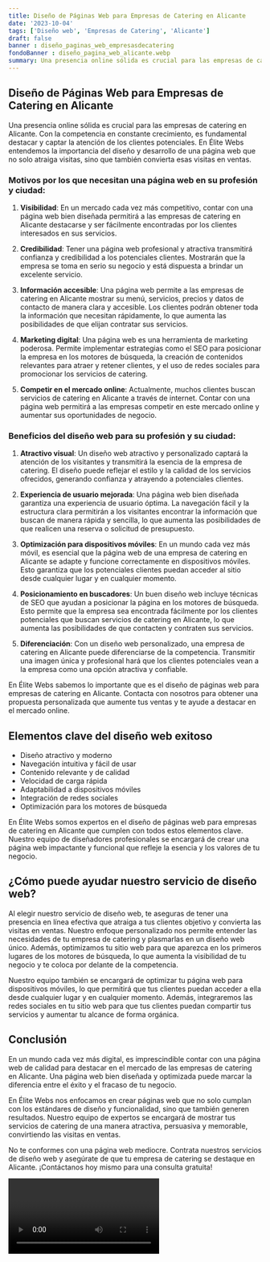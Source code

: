 ```yaml
---
title: Diseño de Páginas Web para Empresas de Catering en Alicante
date: '2023-10-04'
tags: ['Diseño web', 'Empresas de Catering', 'Alicante']
draft: false
banner : diseño_paginas_web_empresasdecatering
fondoBanner : diseño_pagina_web_alicante.webp
summary: Una presencia online sólida es crucial para las empresas de catering en Alicante. Con la competencia en constante crecimiento, es fundamental destacar y captar la atención de los clientes potenciales. En Élite Webs entendemos la importancia del diseño y desarrollo de una página web que no solo atraiga visitas, sino que también convierta esas visitas en ventas.
---
```


## Diseño de Páginas Web para Empresas de Catering en Alicante

Una presencia online sólida es crucial para las empresas de catering en Alicante. Con la competencia en constante crecimiento, es fundamental destacar y captar la atención de los clientes potenciales. En Élite Webs entendemos la importancia del diseño y desarrollo de una página web que no solo atraiga visitas, sino que también convierta esas visitas en ventas.

### Motivos por los que necesitan una página web en su profesión y ciudad:

1. **Visibilidad**: En un mercado cada vez más competitivo, contar con una página web bien diseñada permitirá a las empresas de catering en Alicante destacarse y ser fácilmente encontradas por los clientes interesados en sus servicios.

2. **Credibilidad**: Tener una página web profesional y atractiva transmitirá confianza y credibilidad a los potenciales clientes. Mostrarán que la empresa se toma en serio su negocio y está dispuesta a brindar un excelente servicio.

3. **Información accesible**: Una página web permite a las empresas de catering en Alicante mostrar su menú, servicios, precios y datos de contacto de manera clara y accesible. Los clientes podrán obtener toda la información que necesitan rápidamente, lo que aumenta las posibilidades de que elijan contratar sus servicios.

4. **Marketing digital**: Una página web es una herramienta de marketing poderosa. Permite implementar estrategias como el SEO para posicionar la empresa en los motores de búsqueda, la creación de contenidos relevantes para atraer y retener clientes, y el uso de redes sociales para promocionar los servicios de catering.

5. **Competir en el mercado online**: Actualmente, muchos clientes buscan servicios de catering en Alicante a través de internet. Contar con una página web permitirá a las empresas competir en este mercado online y aumentar sus oportunidades de negocio.

### Beneficios del diseño web para su profesión y su ciudad:

1. **Atractivo visual**: Un diseño web atractivo y personalizado captará la atención de los visitantes y transmitirá la esencia de la empresa de catering. El diseño puede reflejar el estilo y la calidad de los servicios ofrecidos, generando confianza y atrayendo a potenciales clientes.

2. **Experiencia de usuario mejorada**: Una página web bien diseñada garantiza una experiencia de usuario óptima. La navegación fácil y la estructura clara permitirán a los visitantes encontrar la información que buscan de manera rápida y sencilla, lo que aumenta las posibilidades de que realicen una reserva o solicitud de presupuesto.

3. **Optimización para dispositivos móviles**: En un mundo cada vez más móvil, es esencial que la página web de una empresa de catering en Alicante se adapte y funcione correctamente en dispositivos móviles. Esto garantiza que los potenciales clientes puedan acceder al sitio desde cualquier lugar y en cualquier momento.

4. **Posicionamiento en buscadores**: Un buen diseño web incluye técnicas de SEO que ayudan a posicionar la página en los motores de búsqueda. Esto permite que la empresa sea encontrada fácilmente por los clientes potenciales que buscan servicios de catering en Alicante, lo que aumenta las posibilidades de que contacten y contraten sus servicios.

5. **Diferenciación**: Con un diseño web personalizado, una empresa de catering en Alicante puede diferenciarse de la competencia. Transmitir una imagen única y profesional hará que los clientes potenciales vean a la empresa como una opción atractiva y confiable.

En Élite Webs sabemos lo importante que es el diseño de páginas web para empresas de catering en Alicante. Contacta con nosotros para obtener una propuesta personalizada que aumente tus ventas y te ayude a destacar en el mercado online.

<GifSeo />

<Cta />

## Elementos clave del diseño web exitoso

- Diseño atractivo y moderno
- Navegación intuitiva y fácil de usar
- Contenido relevante y de calidad
- Velocidad de carga rápida
- Adaptabilidad a dispositivos móviles
- Integración de redes sociales
- Optimización para los motores de búsqueda

En Élite Webs somos expertos en el diseño de páginas web para empresas de catering en Alicante que cumplen con todos estos elementos clave. Nuestro equipo de diseñadores profesionales se encargará de crear una página web impactante y funcional que refleje la esencia y los valores de tu negocio.

## ¿Cómo puede ayudar nuestro servicio de diseño web?

Al elegir nuestro servicio de diseño web, te aseguras de tener una presencia en línea efectiva que atraiga a tus clientes objetivo y convierta las visitas en ventas. Nuestro enfoque personalizado nos permite entender las necesidades de tu empresa de catering y plasmarlas en un diseño web único. Además, optimizamos tu sitio web para que aparezca en los primeros lugares de los motores de búsqueda, lo que aumenta la visibilidad de tu negocio y te coloca por delante de la competencia.

Nuestro equipo también se encargará de optimizar tu página web para dispositivos móviles, lo que permitirá que tus clientes puedan acceder a ella desde cualquier lugar y en cualquier momento. Además, integraremos las redes sociales en tu sitio web para que tus clientes puedan compartir tus servicios y aumentar tu alcance de forma orgánica.

## Conclusión

En un mundo cada vez más digital, es imprescindible contar con una página web de calidad para destacar en el mercado de las empresas de catering en Alicante. Una página web bien diseñada y optimizada puede marcar la diferencia entre el éxito y el fracaso de tu negocio.

En Élite Webs nos enfocamos en crear páginas web que no solo cumplan con los estándares de diseño y funcionalidad, sino que también generen resultados. Nuestro equipo de expertos se encargará de mostrar tus servicios de catering de una manera atractiva, persuasiva y memorable, convirtiendo las visitas en ventas.

No te conformes con una página web mediocre. Contrata nuestros servicios de diseño web y asegúrate de que tu empresa de catering se destaque en Alicante. ¡Contáctanos hoy mismo para una consulta gratuita!

<Video />

<CtaBot job='Empresas de Catering' city='Alicante'/>

<Gmaps query='Alicante+españa+maps' />